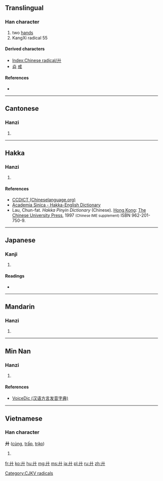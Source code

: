 {{also|廿}}
==Translingual==
{{stroke order|type=animate}}

===Han character===
{{Han char|rn=55|rad=廾|as=00|sn=3|four=4400<sub>0</sub>|canj=十十 (JJ), XX十十 (XXJJ)}}

# two [[hand]]s
# KangXi radical 55

====Derived characters====
* [[Index:Chinese radical/廾]]
* [[灷]] [[戒]]

====References====
* {{Han ref|kx=0353.080|dkj=09583|dj=0668.070|hdz=10513.110|uh=5EFE|ud=24318|bh=A47B|bd=42107}}

----

==Cantonese==

===Hanzi===
{{yue-hanzi|jyut=|y=gung2}}

# {{defn|lang=yue|sort=廾00}}

----

==Hakka==

===Hanzi===
{{hak-hanzi|poj=kíung|gd=kiung<sup>3</sup>|hpy=giung3}}

# {{defn|lang=hak|sort=廾00}}

====References====
*[http://www.chinalanguage.com/dictionaries/?mode=view&view=chardict&query=%E5%BB%BE CCDICT (Chineselanguage.org)]
*[http://minhakka.ling.sinica.edu.tw/bkg/hakyin/search.php?DETAIL=1&LIMIT=id=16019&dbname=su_tian_1&graph=2 Academia Sinica - Hakka-English Dictionary]
*Lau, Chun-fat. ''Hakka Pinyin Dictionary'' (Chinese). [[Hong Kong]]: [[w:Chinese University of Hong Kong|The Chinese University Press]], 1997 <small>(Chinese IME supplement)</small> ISBN 962-201-750-9.

----

==Japanese==

===Kanji===
{{ja-kanji|grade=|rs=廾00}}

# {{defn|lang=ja|sort=廾00}}

====Readings====
* {{ja-readings|on=[[きょう]] (kyō), [[く]] (ku)|kun=[[ささげる]] (sasageru)}}

----

==Mandarin==

===Hanzi===
{{cmn-hanzi|pin=[[gòng]] ([[gong4]])|wg=kung<sup>4</sup>}}

# {{defn|lang=cmn|sort=廾00}}

----

==Min Nan==

===Hanzi===
{{nan-hanzi|poj=|tlpa=kiong (kiong<sup>1</sup>), kióng (kiong<sup>2</sup>)|gd=giong<sup>1</sup>, giong<sup>3</sup>}}

# {{defn|lang=nan|sort=廾00}}

====References====
*[http://cn.voicedic.com/ VoiceDic (汉语方言发音字典)]

----

==Vietnamese==

===Han character===
'''廾''' ([[củng]], [[trấp]], [[trập]])

# {{defn|lang=vi}}

[[Category:CJKV radicals]]

[[fr:廾]]
[[ko:廾]]
[[hu:廾]]
[[mg:廾]]
[[ms:廾]]
[[ja:廾]]
[[pl:廾]]
[[ru:廾]]
[[zh:廾]]